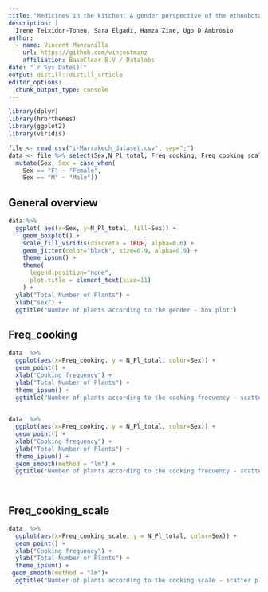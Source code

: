 ```yaml
---
title: "Medicines in the kitchen: A gender perspective of the ethnobotanical knowledge in Marrakshi households"
description: |
  Irene Teixidor-Toneu, Sara Elgadi, Hamza Zine, Ugo D’Ambrosio
author:
  - name: Vincent Manzanilla
    url: https://github.com/vincentmanz
    affiliation: BaseClear B.V / Datalabs
date: "`r Sys.Date()`"
output: distill::distill_article
editor_options: 
  chunk_output_type: console
---
```


```r

library(dplyr)
library(hrbrthemes)
library(ggplot2)
library(viridis)
```


```r

file <- read.csv("i-Marrakech_dataset.csv", sep=";")
data <- file %>% select(Sex,N_Pl_total, Freq_cooking, Freq_cooking_scale ) %>% 
  mutate(Sex, Sex = case_when(
    Sex == "F" ~ "Female",
    Sex == "M" ~ "Male"))

```

## General overview

```r
data %>%
  ggplot( aes(x=Sex, y=N_Pl_total, fill=Sex)) +
    geom_boxplot() +
    scale_fill_viridis(discrete = TRUE, alpha=0.6) +
    geom_jitter(color="black", size=0.9, alpha=0.9) +
    theme_ipsum() +
    theme(
      legend.position="none",
      plot.title = element_text(size=11)
    ) +
  ylab("Total Number of Plants") +
  xlab("sex") +
  ggtitle("Number of plants according to the gender - box plot")


```


## Freq_cooking

```r

data  %>% 
  ggplot(aes(x=Freq_cooking, y = N_Pl_total, color=Sex)) + 
  geom_point() + 
  xlab("Cooking frequency") + 
  ylab("Total Number of Plants") +
  theme_ipsum() +
  ggtitle("Number of plants according to the cooking frequency - scatter plot")
 

```


```r

data  %>% 
  ggplot(aes(x=Freq_cooking, y = N_Pl_total, color=Sex)) + 
  geom_point() +
  xlab("Cooking frequency") + 
  ylab("Total Number of Plants") +
  theme_ipsum() +
  geom_smooth(method = "lm") +
  ggtitle("Number of plants according to the cooking frequency - scatter plot with trend lines")

 
```

## Freq_cooking_scale

```r
data  %>% 
  ggplot(aes(x=Freq_cooking_scale, y = N_Pl_total, color=Sex)) + 
  geom_point() +
  xlab("Cooking frequency") + 
  ylab("Total Number of Plants") +
  theme_ipsum() +
 geom_smooth(method = "lm")+
  ggtitle("Number of plants according to the cooking scale - scatter plot with trend lines")
```



